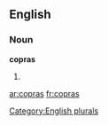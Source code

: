 
==English==

===Noun===
'''copras'''

# {{plural of|[[copra]]}}

[[Category:English plurals]]

[[ar:copras]]
[[fr:copras]]